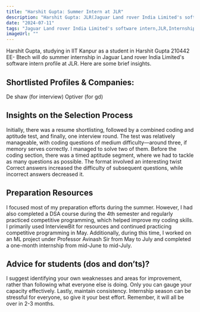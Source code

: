 ```yaml
---
title: "Harshit Gupta: Summer Intern at JLR"
description: "Harshit Gupta: JLR(Jaguar Land rover India Limited's software intern)"
date: "2024-07-11"
tags: "Jaguar Land rover India Limited's software intern,JLR,Internship"
imageUrl: ""
---
```


Harshit Gupta, studying in IIT Kanpur as a  student in Harshit Gupta 210442 EE- Btech will do
 summer internship in Jaguar Land rover India Limited's software intern profile at JLR. Here are some brief
insights.

## Shortlisted Profiles & Companies:
De shaw (for interview) Optiver (for gd)

## Insights on the Selection Process
Initially, there was a resume shortlisting, followed by a combined coding and aptitude test, and finally, one interview round. The test was relatively manageable, with coding questions of medium difficulty—around three, if memory serves correctly. I managed to solve two of them. Before the coding section, there was a timed aptitude segment, where we had to tackle as many questions as possible. The format involved an interesting twist Correct answers increased the difficulty of subsequent questions, while incorrect answers decreased it.

##  Preparation Resources
I focused most of my preparation efforts during the summer. However, I had also completed a DSA course during the 4th semester and regularly practiced competitive programming, which helped improve my coding skills. I primarily used InterviewBit for resources and continued practicing competitive programming in May. Additionally, during this time, I worked on an ML project under Professor Avinash Sir from May to July and completed a one-month internship from mid-June to mid-July.

## Advice for students (dos and don’ts)? 
I suggest identifying your own weaknesses and areas for improvement, rather than following what everyone else is doing. Only you can gauge your capacity effectively. Lastly, maintain consistency. Internship season can be stressful for everyone, so give it your best effort. Remember, it will all be over in 2-3 months.


